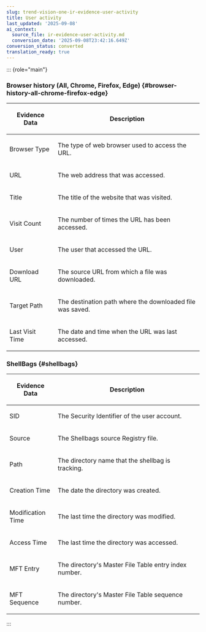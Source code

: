 ```yaml
---
slug: trend-vision-one-ir-evidence-user-activity
title: User activity
last_updated: '2025-09-08'
ai_context:
  source_file: ir-evidence-user-activity.md
  conversion_date: '2025-09-08T23:42:16.649Z'
conversion_status: converted
translation_ready: true
---
```


::: {role="main"}
### Browser history (All, Chrome, Firefox, Edge) {#browser-history-all-chrome-firefox-edge}

<table>
<colgroup>
<col style="width: 25%" />
<col style="width: 75%" />
</colgroup>
<thead>
<tr>
<th><p>Evidence Data</p></th>
<th><p>Description</p></th>
</tr>
</thead>
<tbody>
<tr>
<td><p>Browser Type</p></td>
<td><p>The type of web browser used to access the URL.</p></td>
</tr>
<tr>
<td><p>URL</p></td>
<td><p>The web address that was accessed.</p></td>
</tr>
<tr>
<td><p>Title</p></td>
<td><p>The title of the website that was visited.</p></td>
</tr>
<tr>
<td><p>Visit Count</p></td>
<td><p>The number of times the URL has been accessed.</p></td>
</tr>
<tr>
<td><p>User</p></td>
<td><p>The user that accessed the URL.</p></td>
</tr>
<tr>
<td><p>Download URL</p></td>
<td><p>The source URL from which a file was downloaded.</p></td>
</tr>
<tr>
<td><p>Target Path</p></td>
<td><p>The destination path where the downloaded file was saved.</p></td>
</tr>
<tr>
<td><p>Last Visit Time</p></td>
<td><p>The date and time when the URL was last accessed.</p></td>
</tr>
</tbody>
</table>

### ShellBags {#shellbags}

<table>
<colgroup>
<col style="width: 25%" />
<col style="width: 75%" />
</colgroup>
<thead>
<tr>
<th><p>Evidence Data</p></th>
<th><p>Description</p></th>
</tr>
</thead>
<tbody>
<tr>
<td><p>SID</p></td>
<td><p>The Security Identifier of the user account.</p></td>
</tr>
<tr>
<td><p>Source</p></td>
<td><p>The Shellbags source Registry file.</p></td>
</tr>
<tr>
<td><p>Path</p></td>
<td><p>The directory name that the shellbag is tracking.</p></td>
</tr>
<tr>
<td><p>Creation Time</p></td>
<td><p>The date the directory was created.</p></td>
</tr>
<tr>
<td><p>Modification Time</p></td>
<td><p>The last time the directory was modified.</p></td>
</tr>
<tr>
<td><p>Access Time</p></td>
<td><p>The last time the directory was accessed.</p></td>
</tr>
<tr>
<td><p>MFT Entry</p></td>
<td><p>The directory's Master File Table entry index number.</p></td>
</tr>
<tr>
<td><p>MFT Sequence</p></td>
<td><p>The directory's Master File Table sequence number.</p></td>
</tr>
</tbody>
</table>
:::
